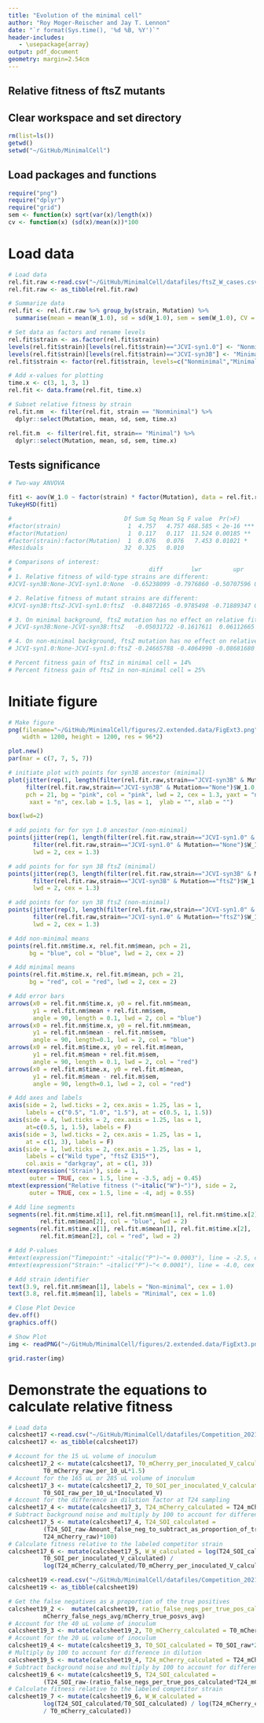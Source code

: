 ```yaml
---
title: "Evolution of the minimal cell"
author: "Roy Moger-Reischer and Jay T. Lennon"
date: "`r format(Sys.time(), '%d %B, %Y')`"
header-includes:
   - \usepackage{array}
output: pdf_document
geometry: margin=2.54cm
---
```


## Relative fitness of ftsZ mutants

## Clear workspace and set directory
```r
rm(list=ls())
getwd()
setwd("~/GitHub/MinimalCell")
```

## Load packages and functions
```r
require("png")
require("dplyr")
require("grid")
sem <- function(x) sqrt(var(x)/length(x))
cv <- function(x) (sd(x)/mean(x))*100
```

# Load data
```r
# Load data
rel.fit.raw <-read.csv("~/GitHub/MinimalCell/datafiles/ftsZ_W_cases.csv")
rel.fit.raw <- as_tibble(rel.fit.raw)

# Summarize data
rel.fit <- rel.fit.raw %>% group_by(strain, Mutation) %>% 
  summarise(mean = mean(W_1.0), sd = sd(W_1.0), sem = sem(W_1.0), CV = cv(W_1.0))

# Set data as factors and rename levels
rel.fit$strain <- as.factor(rel.fit$strain)
levels(rel.fit$strain)[levels(rel.fit$strain)=="JCVI-syn1.0"] <- "Nonminimal"
levels(rel.fit$strain)[levels(rel.fit$strain)=="JCVI-syn3B"] <- "Minimal"
rel.fit$strain <- factor(rel.fit$strain, levels=c("Nonminimal","Minimal"))

# Add x-values for plotting
time.x <- c(3, 1, 3, 1)
rel.fit <- data.frame(rel.fit, time.x)

# Subset relative fitness by strain
rel.fit.nm  <- filter(rel.fit, strain == "Nonminimal") %>%
  dplyr::select(Mutation, mean, sd, sem, time.x)

rel.fit.m  <- filter(rel.fit, strain== "Minimal") %>%
  dplyr::select(Mutation, mean, sd, sem, time.x)
```

## Tests significance

```r
# Two-way ANVOVA

fit1 <- aov(W_1.0 ~ factor(strain) * factor(Mutation), data = rel.fit.raw)
TukeyHSD(fit1)

#                                Df Sum Sq Mean Sq F value  Pr(>F)    
#factor(strain)                   1  4.757   4.757 468.585 < 2e-16 ***
#factor(Mutation)                 1  0.117   0.117  11.524 0.00185 ** 
#factor(strain):factor(Mutation)  1  0.076   0.076   7.453 0.01021 *  
#Residuals                       32  0.325   0.010  

# Comparisons of interest:
#                                       diff        lwr         upr     p adj
# 1. Relative fitness of wild-type strains are different: 
#JCVI-syn3B:None-JCVI-syn1.0:None  -0.65238099 -0.7976860 -0.50707596 0.0000000

# 2. Relative fitness of mutant strains are different:
#JCVI-syn3B:ftsZ-JCVI-syn1.0:ftsZ  -0.84872165 -0.9785498 -0.71889347 0.0000000

# 3. On minimal background, ftsZ mutation has no effect on relative fitness
# JCVI-syn3B:None-JCVI-syn3B:ftsZ   -0.05031722 -0.1617611  0.06112665 0.6169705

# 4. On non-minimal background, ftsZ mutation has no effect on relative fitness
# JCVI-syn1.0:None-JCVI-syn1.0:ftsZ -0.24665788 -0.4064990 -0.08681680 0.0011491

# Percent fitness gain of ftsZ in minimal cell = 14%
# Percent fitness gain of ftsZ in non-minimal cell = 25%
```

# Initiate figure
```r
# Make figure
png(filename="~/GitHub/MinimalCell/figures/2.extended.data/FigExt3.png",
    width = 1200, height = 1200, res = 96*2) 

plot.new()
par(mar = c(7, 7, 5, 7))

# initiate plot with points for syn3B ancestor (minimal)
plot(jitter(rep(1, length(filter(rel.fit.raw,strain=="JCVI-syn3B" & Mutation=="None")$W_1.0)), amount = 0.5), 
     filter(rel.fit.raw,strain=="JCVI-syn3B" & Mutation=="None")$W_1.0, ylim = c(0.1, 1.75), xlim = c(0, 4.55), 
     pch = 21, bg = "pink", col = "pink", lwd = 2, cex = 1.3, yaxt = "n", 
      xaxt = "n", cex.lab = 1.5, las = 1,  ylab = "", xlab = "")

box(lwd=2)

# add points for for syn 1.0 ancestor (non-minimal)
points(jitter(rep(1, length(filter(rel.fit.raw,strain=="JCVI-syn1.0" & Mutation=="None")$W_1.0)), amount = 0.5), 
       filter(rel.fit.raw,strain=="JCVI-syn1.0" & Mutation=="None")$W_1.0, pch = 21, bg = "lightblue", col = "lightblue", 
       lwd = 2, cex = 1.3)

# add points for for syn 3B ftsZ (minimal)
points(jitter(rep(3, length(filter(rel.fit.raw,strain=="JCVI-syn3B" & Mutation=="ftsZ")$W_1.0)), amount = 0.5), 
       filter(rel.fit.raw,strain=="JCVI-syn3B" & Mutation=="ftsZ")$W_1.0, pch = 21, bg = "pink", col = "pink", 
       lwd = 2, cex = 1.3)

# add points for for syn 3B ftsZ (non-minimal)
points(jitter(rep(3, length(filter(rel.fit.raw,strain=="JCVI-syn1.0" & Mutation=="ftsZ")$W_1.0)), amount = 0.5), 
       filter(rel.fit.raw,strain=="JCVI-syn1.0" & Mutation=="ftsZ")$W_1.0, pch = 21, bg = "lightblue", col = "lightblue", 
       lwd = 2, cex = 1.3)

# Add non-minimal means
points(rel.fit.nm$time.x, rel.fit.nm$mean, pch = 21, 
      bg = "blue", col = "blue", lwd = 2, cex = 2)

# Add minimal means
points(rel.fit.m$time.x, rel.fit.m$mean, pch = 21, 
      bg = "red", col = "red", lwd = 2, cex = 2)

# Add error bars
arrows(x0 = rel.fit.nm$time.x, y0 = rel.fit.nm$mean, 
       y1 = rel.fit.nm$mean + rel.fit.nm$sem, 
       angle = 90, length = 0.1, lwd = 2, col = "blue")
arrows(x0 = rel.fit.nm$time.x, y0 = rel.fit.nm$mean, 
       y1 = rel.fit.nm$mean - rel.fit.nm$sem, 
       angle = 90, length=0.1, lwd = 2, col = "blue")
arrows(x0 = rel.fit.m$time.x, y0 = rel.fit.m$mean, 
       y1 = rel.fit.m$mean + rel.fit.m$sem, 
       angle = 90, length = 0.1, lwd = 2, col = "red")
arrows(x0 = rel.fit.m$time.x, y0 = rel.fit.m$mean, 
       y1 = rel.fit.m$mean - rel.fit.m$sem, 
       angle = 90, length=0.1, lwd = 2, col = "red")

# Add axes and labels
axis(side = 2, lwd.ticks = 2, cex.axis = 1.25, las = 1,
     labels = c("0.5", "1.0", "1.5"), at = c(0.5, 1, 1.5))
axis(side = 4, lwd.ticks = 2, cex.axis = 1.25, las = 1,
     at=c(0.5, 1, 1.5), labels = F)
axis(side = 3, lwd.ticks = 2, cex.axis = 1.25, las = 1,
     at = c(1, 3), labels = F)
axis(side = 1, lwd.ticks = 2, cex.axis = 1.25, las = 1,
     labels = c("Wild type", "ftsZ E315*"), 
     col.axis = "darkgray", at = c(1, 3))
mtext(expression('Strain'), side = 1,
      outer = TRUE, cex = 1.5, line = -3.5, adj = 0.45)
mtext(expression("Relative fitness ("~italic("W")~")"), side = 2, 
      outer = TRUE, cex = 1.5, line = -4, adj = 0.55)

# Add line segments
segments(rel.fit.nm$time.x[1], rel.fit.nm$mean[1], rel.fit.nm$time.x[2], 
         rel.fit.nm$mean[2], col = "blue", lwd = 2)
segments(rel.fit.m$time.x[1], rel.fit.m$mean[1], rel.fit.m$time.x[2], 
         rel.fit.m$mean[2], col = "red", lwd = 2)

# Add P-values
#mtext(expression("Timepoint:" ~italic("P")~"= 0.0003"), line = -2.5, cex = 0.80, at = 0.9)
#mtext(expression("Strain:" ~italic("P")~"< 0.0001"), line = -4.0, cex = 0.80, at = 0.75)

# Add strain identifier
text(3.9, rel.fit.nm$mean[1], labels = "Non-minimal", cex = 1.0)
text(3.8, rel.fit.m$mean[1], labels = "Minimal", cex = 1.0)

# Close Plot Device
dev.off()
graphics.off()

# Show Plot
img <- readPNG("~/GitHub/MinimalCell/figures/2.extended.data/FigExt3.png")

grid.raster(img)
```

# Demonstrate the equations to calculate relative fitness
```r
# Load data
calcsheet17 <-read.csv("~/GitHub/MinimalCell/datafiles/Competition_2021_strain17.strain16.csv")
calcsheet17 <- as_tibble(calcsheet17)

# Account for the 15 uL volume of inoculum
calcsheet17_2 <- mutate(calcsheet17, T0_mCherry_per_inoculated_V_calculated = 
          T0_mCherry_raw_per_10_uL*1.5)
# Account for the 165 uL or 285 uL volume of inoculum
calcsheet17_3 <- mutate(calcsheet17_2, T0_SOI_per_inoculated_V_calculated = 
          T0_SOI_raw_per_10_uL*Inoculated_V)
# Account for the difference in dilution factor at T24 sampling
calcsheet17_4 <- mutate(calcsheet17_3, T24_mCherry_calculated = T24_mCherry_raw*100)
# Subtract background noise and multiply by 100 to account for difference in dilution
calcsheet17_5 <- mutate(calcsheet17_4, T24_SOI_calculated =
          (T24_SOI_raw-Amount_false_neg_to_subtract_as_proportion_of_true_pos_mCherry_cells *
          T24_mCherry_raw)*100)
# Calculate fitness relative to the labeled competitor strain
calcsheet17_6 <- mutate(calcsheet17_5, W_W_calculated = log(T24_SOI_calculated /
          T0_SOI_per_inoculated_V_calculated) /
          log(T24_mCherry_calculated/T0_mCherry_per_inoculated_V_calculated))

calcsheet19 <-read.csv("~/GitHub/MinimalCell/datafiles/Competition_2021_strain19.strain8.csv")
calcsheet19 <- as_tibble(calcsheet19)

# Get the false negatives as a proportion of the true positives
calcsheet19_2 <-  mutate(calcsheet19, ratio_false_negs_per_true_pos_calculated =
          mCherry_false_negs_avg/mCherry_true_posvs_avg)
# Account for the 40 uL volume of inoculum
calcsheet19_3 <- mutate(calcsheet19_2, T0_mCherry_calculated = T0_mCherry_raw*4)
# Account for the 20 uL volume of inoculum
calcsheet19_4 <- mutate(calcsheet19_3, T0_SOI_calculated = T0_SOI_raw*2)
# Multiply by 100 to account for difference in dilution
calcsheet19_5 <- mutate(calcsheet19_4, T24_mCherry_calculated = T24_mCherry_raw*100)
# Subtract background noise and multiply by 100 to account for difference in dilution
calcsheet19_6 <- mutate(calcsheet19_5, T24_SOI_calculated =
          (T24_SOI_raw-(ratio_false_negs_per_true_pos_calculated*T24_mCherry_raw))*100)
# Calculate fitness relative to the labeled competitor strain
calcsheet19_7 <- mutate(calcsheet19_6, W_W_calculated =
          log(T24_SOI_calculated/T0_SOI_calculated) / log(T24_mCherry_calculated 
          / T0_mCherry_calculated))
```

